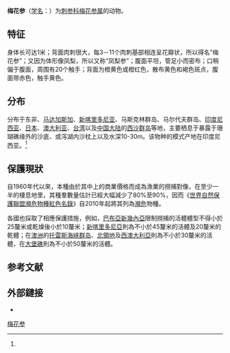 {{Speciesbox
| status = EN
| status system = IUCN3.1
| status ref={{r|IUCN}}
| image = Thelenota ananas at Umm Kararim.JPG
| taxon = Thelenota ananas
| authority = (Jaeger, 1833)<ref name='id12680'>{{cite web| url =http://www.bioinfo.cn/db05/BjdwSpecies.php?action=view&id=12680| title =梅花参| work =《中国动物物种编目数据库》| publisher =中国科学院微生物研究所| author =中国科学院动物研究所| accessdate =2009-04-28| deadurl =yes| archiveurl =https://web.archive.org/web/20160305105015/http://www.bioinfo.cn/db05/BjdwSpecies.php?action=view&id=12680| archivedate =2016-03-05}}</ref>
}}
'''梅花参'''（[[学名|学名]]：{{lang|la|''Thelenota ananas''}}）为[[刺参科|刺参科]][[梅花参属|梅花参属]]的动物。

==特征==
身体长可达1米；背面肉刺很大，每3－11个肉刺基部相连呈花瓣状，所以得名“梅花参”；又因为体形像凤梨，所以又称“凤梨参”；腹面平坦，管足小而密布；口稍偏于腹面，周围有20个触手；背面为橙黄色或橙红色，散布黄色和褐色斑点，腹面带赤色，触手黄色。

== 分布 ==
分布于东非、[[马达加斯加|马达加斯加]]、[[新喀里多尼亚|新喀里多尼亚]]、马斯克林群岛、马尔代夫群岛、[[印度尼西亚|印度尼西亚]]、[[日本|日本]]、[[澳大利亚|澳大利亚]]、[[台湾|台湾]]以及[[中国大陆|中国大陆]]的[[西沙群岛|西沙群岛]]等地，主要栖息于暴露于珊瑚礁缘外的沙底、或泻湖内沙枕上以及水深10-30m。该物种的模式产地在印度尼西亚。<ref name='id12680'/>

==保護現狀==
自1960年代以來，本種由於其中上的商業價格而成為漁業的撈捕對像，在至少一半的棲息地里，其種羣數量估計已經大幅減少了80%至90%，因而《[[世界自然保護聯盟瀕危物種紅色名錄|世界自然保護聯盟瀕危物種紅色名錄]]》自2010年起將其列為[[瀕危|瀕危]]物種。{{r|IUCN}}

各國也採取了相應保護措施，例如，[[巴布亞新幾內亞|巴布亞新幾內亞]]限制撈捕的活體體型不得小於25釐米或乾燥後小於10釐米；[[新喀里多尼亞|新喀里多尼亞]]則為不小於45釐米的活體及20釐米的乾體；在[[澳洲|澳洲]]的[[托雷斯海峡群岛|托雷斯海峡群岛]]、[[北領地|北領地]]及[[西澳大利亞|西澳大利亞]]則為不小於30釐米的活體，在[[大堡礁|大堡礁]]則為不小於50釐米的活體。{{r|IUCN}}

== 参考文献 ==
{{reflist|refs=
<ref name=IUCN>Conand, C., Gamboa, R. & Purcell, S. 2013. ''Thelenota ananas''. ''The IUCN Red List of Threatened Species'' 2013: e.T180481A1636021. http://dx.doi.org/10.2305/IUCN.UK.2013-1.RLTS.T180481A1636021.en. Downloaded on 20 October 2019.</ref>
}}
==外部鏈接==
*{{Wikispecies-inline|Thelenota ananas}}

{{taxonbar}}

{{海参小作品}}
[[Category:梅花参属|梅花参]]